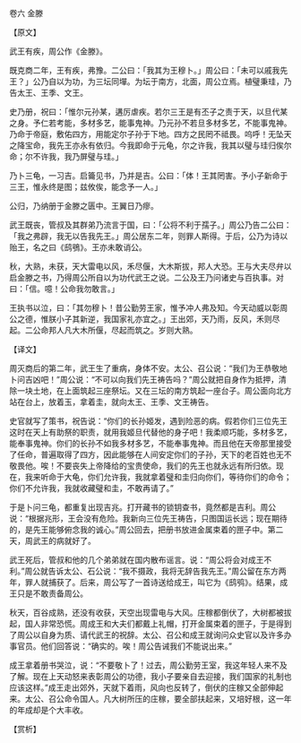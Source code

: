 

卷六 金滕

【原文】

武王有疾，周公作《金滕》。

既克商二年，王有疾，弗豫。二公曰：「我其为王穆卜。」周公曰：「未可以戚我先王？」公乃自以为功，为三坛同墠。为坛于南方，北面，周公立焉。植璧秉珪，乃告太王、王季、文王。

史乃册，祝曰：「惟尔元孙某，遘厉虐疾。若尔三王是有丕子之责于天，以旦代某之身。予仁若考能，多材多艺，能事鬼神。乃元孙不若旦多材多艺，不能事鬼神。乃命于帝庭，敷佑四方，用能定尔子孙于下地。四方之民罔不祗畏。呜呼！无坠天之降宝命，我先王亦永有依归。今我即命于元龟，尔之许我，我其以璧与珪归俟尔命；尔不许我，我乃屏璧与珪。」

乃卜三龟，一习吉。启籥见书，乃并是吉。公曰：「体！王其罔害。予小子新命于三王，惟永终是图；兹攸俟，能念予一人。」

公归，乃纳册于金滕之匮中。王翼日乃瘳。

武王既丧，管叔及其群弟乃流言于国，曰：「公将不利于孺子。」周公乃告二公曰：「我之弗辟，我无以告我先王。」周公居东二年，则罪人斯得。于后，公乃为诗以贻王，名之曰《鸱鴞》。王亦未敢诮公。

秋，大熟，未获，天大雷电以风，禾尽偃，大木斯拔，邦人大恐。王与大夫尽弁以启金滕之书，乃得周公所自以为功代武王之说。二公及王乃问诸史与百执事。对曰：「信。噫！公命我勿敢言。」

王执书以泣，曰：「其勿穆卜！昔公勤劳王家，惟予冲人弗及知。今天动威以彰周公之德，惟朕小子其新逆，我国家礼亦宜之。」王出郊，天乃雨，反风，禾则尽起。二公命邦人凡大木所偃，尽起而筑之。岁则大熟。

【译文】

周灭商后的第二年，武王生了重病，身体不安。太公、召公说：“我们为王恭敬地卜问吉凶吧！”周公说：“不可以向我们先王祷告吗？”周公就把自身作为抵押，清除一块土地，在上面筑起三座祭坛。又在三坛的南方筑起一座台子。周公面向北方站在台上，放着玉，拿着圭，就向太王、王季、文王祷告。

史官就写了策书，祝告说：“你们的长孙姬发，遇到险恶的病。假若你们三位先王这时在天上有助祭的职责，就用我姬旦代替他的身子吧！我柔顺巧能，多材多艺，能奉事鬼神。你们的长孙不如我多材多艺，不能奉事鬼神。而且他在天帝那里接受了任命，普遍取得了四方，因此能够在人间安定你们的子孙，天下的老百姓也无不敬畏他。唉！不要丧失上帝降给的宝贵使命，我们的先王也就永远有所归依。现在，我来听命于大龟，你们允许我，我就拿着璧和圭归向你们，等待你们的命令；你们不允许我，我就收藏璧和圭，不敢再请了。”

于是卜问三龟，都重复出现吉兆。打开藏书的锁钥查书，竟然都是吉利。周公说：“根据兆形，王会没有危险。我新向三位先王祷告，只图国运长远；现在期待的，是先王能够俯念我的诚心。”周公回去，把册书放进金属束着的匣子中。第二天，周武王的病就好了。

武王死后，管叔和他的几个弟弟就在国内散布谣言。说：“周公将会对成王不利。”周公就告诉太公、石公说：“我不摄政，我将无辞告我先王。”周公留在东方两年，罪人就捕获了。后来，周公写了一首诗送给成王，叫它为《鸱鸮》。结果，成王只是不敢责备周公。

秋天，百谷成熟，还没有收获，天空出现雷电与大风。庄稼都倒伏了，大树都被拔起，国人非常恐慌。周成王和大夫们都戴上礼帽，打开金属束着的匣子，于是得到了周公以自身为质、请代武王的祝辞。太公、召公和成王就询问众史官以及许多办事官员。他们回答说：“确实的。唉！周公告诫我们不能说出来。”

成王拿着册书哭泣，说：“不要敬卜了！过去，周公勤劳王室，我这年轻人来不及了解。现在上天动怒来表彰周公的功德，我小子要亲自去迎接，我们国家的礼制也应该这样。”成王走出郊外，天就下着雨，风向也反转了，倒伏的庄稼又全部伸起来。太公、召公命令国人。凡大树所压的庄稼，要全部扶起来，又培好根，这一年的年成却是个大丰收。

【赏析】

